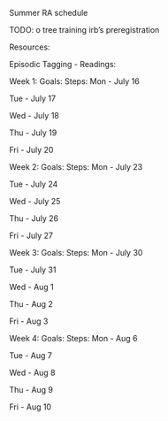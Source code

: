 Summer RA schedule

TODO:
o tree training
irb's
preregistration

Resources:

Episodic Tagging - Readings:

Week 1:
Goals:
Steps:
Mon - July 16

Tue - July 17

Wed - July 18

Thu - July 19

Fri - July 20

Week 2:
Goals:
Steps:
Mon - July 23

Tue - July 24

Wed - July 25

Thu - July 26

Fri - July 27

Week 3:
Goals:
Steps:
Mon - July 30

Tue - July 31

Wed - Aug 1

Thu - Aug 2

Fri - Aug 3

Week 4:
Goals:
Steps:
Mon - Aug 6

Tue - Aug 7

Wed - Aug 8

Thu - Aug 9

Fri - Aug 10
